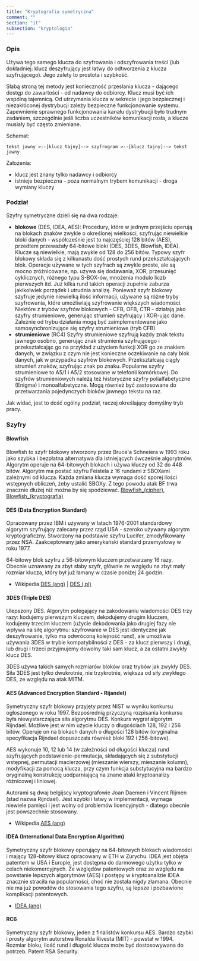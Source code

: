 ```yaml
---
title: "Kryptografia symetryczna"
comment: ""
section: "it"
subsection: "kryptologia"
---
```


### Opis

Używa tego samego klucza do szyfrowania i odszyfrowania treści (lub dokładniej: klucz deszyfrujący jest łatwy do odtworzenia z klucza szyfrującego). Jego zalety to prostota i szybkość.

Słabą stroną tej metody jest konieczność przesłania klucza - dającego dostęp do zawartości - od nadawcy do odbiorcy. Klucz musi być ich wspólną tajemnicą. Od utrzymania klucza w sekrecie i jego bezpiecznej i niezakłóconej dystrybucji zależy bezpieczne funkcjonowanie systemu. Zapewnienie sprawnego funkcjonowania kanału dystrybucji było trudnym zadaniem, szczególnie jeśli liczba uczestników komunikacji rosła, a klucze musiały być często zmieniane.

Schemat:

```
tekst jawny >--[klucz tajny]--> szyfrogram >--[klucz tajny]--> tekst jawny
```

Założenia:

- klucz jest znany tylko nadawcy i odbiorcy
- istnieje bezpieczna - poza normalnym trybem komunikacji - droga wymiany kluczy

### Podział

Szyfry symetryczne dzieli się na dwa rodzaje: 

- **blokowe** (DES, IDEA, AES): Procedury, które w jednym przejściu operują na blokach znaków zwykle o określonej wielkości, szyfrując niewielkie bloki danych - współcześnie jest to najczęściej 128 bitów (AES), przedtem przeważały 64-bitowe bloki (DES, 3DES, Blowfish, IDEA). Klucze są niewielkie, mają zwykle od 128 do 256 bitów. Typowy szyfr blokowy składa się z kilkunastu dość prostych rund przekształcających blok. Operacje używane w tych szyfrach są zwykle proste, ale są mocno zróżnicowane, np. używa się dodawania, XOR, przesunięć cyklicznych, różnego typu S-BOX-ów, mnożenia modulo liczb pierwszych itd. Już kilka rund takich operacji zupełnie zaburza jakikolwiek porządek i utrudnia analizę. Ponieważ szyfr blokowy szyfruje jedynie niewielką ilość informacji, używane są różne tryby szyfrowania, które umożliwiają szyfrowanie większych wiadomości. Niektóre z trybów szyfrów blokowych - CFB, OFB, CTR - działają jako szyfry strumieniowe, generując strumień szyfrujący i XOR-ując dane. Zależnie od trybu działania mogą być zaimplementowane jako samosynchronizujące się szyfry strumieniowe (tryb CFB).
- **strumieniowe** (RC4) Szyfry strumieniowe szyfrują każdy znak tekstu jawnego osobno, generując znak strumienia szyfrującego i przekształcając go na przykład z użyciem funkcji XOR go ze znakiem danych, w związku z czym nie jest konieczne oczekiwanie na cały blok danych, jak w przypadku szyfrów blokowych. Przekształcają ciągły strumień znaków, szyfrując znak po znaku. Popularne szyfry strumieniowe to A5/1 i A5/2 stosowane w telefonii komórkowej. Do szyfrów strumieniowych należą też historyczne szyfry polialfabetyczne (Enigma) i monoalfabetyczne. Mogą również być zastosowane do przetwarzania pojedynczych bloków jawnego tekstu na raz. 

Jak widać, jest to dość ogólny podział, raczej określający domyślny tryb pracy.

### Szyfry

#### Blowfish

Blowfish to szyfr blokowy stworzony przez Bruce'a Schneiera w 1993 roku jako szybka i bezpłatna alternatywa dla istniejących ówcześnie algorytmów. Algorytm operuje na 64-bitowych blokach i używa kluczy od 32 do 448 bitów. Algorytm ma postać szyfru Feistela z 16 rundami z SBOXami zależnymi od klucza. Każda zmiana klucza wymaga dość sporej ilości wstępnych obliczeń, żeby ustalić SBOXy. Z tego powodu atak BF trwa znacznie dłużej niż można by się spodziewać.
[Blowfish_(cipher)](http://en.wikipedia.org/wiki/Blowfish_(cipher)), [Blowfish_(kryptografia)](http://pl.wikipedia.org/wiki/Blowfish_(kryptografia))

#### DES (Data Encryption Standard)

Opracowany przez IBM i używany w latach 1976-2001 standardowy algorytm szyfrujący zalecany przez rząd USA - szeroko używany algorytm kryptograficzny. Stworzony na podstawie szyfru Lucifer, zmodyfikowany przez NSA. Zaakceptowany jako amerykański standard przemysłowy w roku 1977.

64-bitowy blok szyfru z 56-bitowym kluczem przetwarzany 16 razy. Obecnie uznawany za zbyt słaby szyfr, głównie ze względu na zbyt mały rozmiar klucza, który był już łamany w czasie poniżej 24 godzin.

- Wikipedia [DES (ang)](http://en.wikipedia.org/wiki/DES) | [DES (.pl)](http://pl.wikipedia.org/wiki/DES)

#### 3DES (Triple DES)

Ulepszony DES. Algorytm polegający na zakodowaniu wiadomości DES trzy razy: kodujemy pierwszym kluczem, dekodujemy drugim kluczem, kodujemy trzecim kluczem (użycie dekodowania jako drugiej fazy nie wpływa na siłę algorytmu: szyfrowanie w DES jest identyczne jak deszyfrowanie, tylko ma odwróconą kolejność rund), ale umożliwia używania 3DES w trybie kompatybilności z DES - za klucz pierwszy i drugi, lub drugi i trzeci przyjmujemy dowolny taki sam klucz, a za ostatni zwykły klucz DES.

3DES używa takich samych rozmiarów bloków oraz trybów jak zwykły DES. Siła 3DES jest tylko dwukrotnie, nie trzykrotnie, większa od siły zwykłego DES, ze względu na atak MITM.

#### AES (Advanced Encryption Standard - Rijandel)

Symetryczny szyfr blokowy przyjęty przez NIST w wyniku konkursu ogłoszonego w roku 1997. Bezpośrednią przyczyną rozpisania konkursu była niewystarczająca siła algorytmu DES. Konkurs wygrał algorytm Rijndael. Możliwe jest w nim użycie kluczy o długościach 128, 192 i 256 bitów. Operuje on na blokach danych o długości 128 bitów (oryginalna specyfikacja Rijndael dopuszczała również bloki 192 i 256-bitowe).

AES wykonuje 10, 12 lub 14 (w zależności od długości klucza) rund szyfrujących podstawienie-permutacja, składających się z substytucji wstępnej, permutacji macierzowej (mieszanie wierszy, mieszanie kolumn), modyfikacji za pomocą klucza, przy czym funkcja substytucyjna ma bardzo oryginalną konstrukcję uodparniającą na znane ataki kryptoanalizy różnicowej i liniowej.

Autorami są dwaj belgijscy kryptografowie Joan Daemen i Vincent Rijmen (stad nazwa Rijndael). Jest szybki i łatwy w implementacji, wymaga niewiele pamięci i jest wolny od problemów licencyjnych - dlatego obecnie jest powszechnie stosowany.

- Wikipedia [AES (ang)](http://en.wikipedia.org/wiki/AES)

#### IDEA (International Data Encryption Algorithm)

Symetryczny szyfr blokowy operujący na 64-bitowych blokach wiadomości i mający 128-bitowy klucz opracowany w ETH w Zurychu. IDEA jest objęta patentem w USA i Europie, jest dostępna do darmowego użytku tylko w celach niekomercyjnych. Ze względów patentowych oraz ze względu na powstanie lepszych algorytmów (AES) i postępy w kryptoanalizie IDEA znacznie straciła na popularności, choć nie została nigdy złamana. Obecnie nie ma już powodów do stosowania tego szyfru, są lepsze i pozbawione komplikacji patentowych.

- [IDEA (ang)](http://en.wikipedia.org/wiki/International_Data_Encryption_Algorithm)

#### RC6

Symetryczny szyfr blokowy, jeden z finalistów konkursu AES. Bardzo szybki i prosty algorytm autorstwa Ronalda Rivesta (MIT) - powstał w 1994. Rozmiar bloku, ilość rund i długość klucza może być dostosowywana do potrzeb. Patent RSA Security.